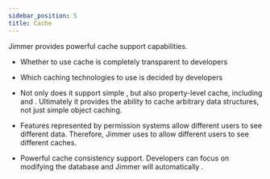 ```yaml
---
sidebar_position: 5  
title: Cache
---
```




Jimmer provides powerful cache support capabilities.

-   Whether to use cache is completely transparent to developers

-   Which caching technologies to use is decided by developers

-   Not only does it support simple <ViewMore buttonText="object cache"><ObjectCache/></ViewMore>, 
    but also property-level cache, including <ViewMore buttonText="association cache"><AssociationCache/></ViewMore> and <ViewMore buttonText="calculated cache"><CalculatedCache/></ViewMore>.
    Ultimately it provides the ability to cache arbitrary data structures, not just simple object caching.

-   Features represented by permission systems allow different users to see different data. Therefore, Jimmer uses <ViewMore buttonText="multi-view caching"><MultiViewCache/></ViewMore> to allow different users to see different caches.

-   Powerful cache consistency support. Developers can focus on modifying the database and Jimmer will automatically <ViewMore buttonText="invalidate cache"><CacheConsistencyPanel/></ViewMore>.

